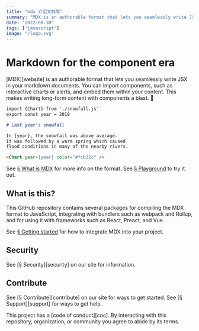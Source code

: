 ```yaml
---
title: "mdx 介绍文档库"
summary: "MDX is an authorable format that lets you seamlessly write JSX in your markdown documents. You can import components, such as interactive charts or alerts, and embed them within your content. This makes writing long-form content with components a blast. 🚀"
date: "2022-08-30"
tags: ["javascript"]
image: "/logo.svg"
---
```


# Markdown for the component era

[MDX][website] is an authorable format that lets you seamlessly write JSX in
your markdown documents.
You can import components, such as interactive charts or alerts, and embed them
within your content.
This makes writing long-form content with components a blast.
🚀

```md
import {Chart} from './snowfall.js'
export const year = 2018

# Last year’s snowfall

In {year}, the snowfall was above average.
It was followed by a warm spring which caused
flood conditions in many of the nearby rivers.

<Chart year={year} color="#fcb32c" />
```

See [§ What is MDX](https://mdxjs.com/docs/what-is-mdx/) for more info on the
format.
See [§ Playground](https://mdxjs.com/playground/) to try it out.

## What is this?

This GitHub repository contains several packages for compiling the MDX format to
JavaScript, integrating with bundlers such as webpack and Rollup, and for using
it with frameworks such as React, Preact, and Vue.

See [§ Getting started](https://mdxjs.com/getting-started/) for how to
integrate MDX into your project.

## Security

See [§ Security][security] on our site for information.

## Contribute

See [§ Contribute][contribute] on our site for ways to get started.
See [§ Support][support] for ways to get help.

This project has a [code of conduct][coc].
By interacting with this repository, organization, or community you agree to
abide by its terms.
